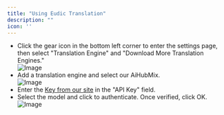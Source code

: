 ```yaml
---
title: "Using Eudic Translation"
description: ""
icon: ''
---
```


- Click the gear icon in the bottom left corner to enter the settings page, then select "Translation Engine" and "Download More Translation Engines."  
![Image](../media/oulu1.png)  
- Add a translation engine and select our AiHubMix.  
![Image](../media/oulu2.png)  
- Enter the [Key from our site](https://aihubmix.com/token) in the "API Key" field.  
- Select the model and click to authenticate. Once verified, click OK.  
![Image](../media/oulu3.png)
